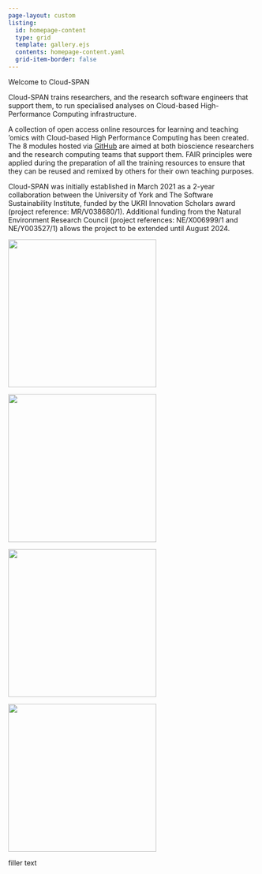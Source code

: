 ```yaml
---
page-layout: custom
listing:
  id: homepage-content
  type: grid
  template: gallery.ejs
  contents: homepage-content.yaml
  grid-item-border: false
---
```


::: hero
::: hero-content
::: hero-title
Welcome to Cloud-SPAN
:::
:::
:::

::: content-container
::: pullout-text
::: pullout-container
::: {.pullout-block .blue-background}
Cloud-SPAN trains researchers, and the research software engineers that support them, to run specialised analyses on Cloud-based High-Performance Computing infrastructure. 

A collection of open access online resources for learning and teaching 'omics with Cloud-based High Performance Computing has been created. The 8 modules hosted via [GitHub](https://github.com/Cloud-SPAN/) are aimed at both bioscience researchers and the research computing teams that support them. FAIR principles were applied during the preparation of all the training resources to ensure that they can be reused and remixed by others for their own teaching purposes. 

:::
:::
:::
:::

::: content-container
::: {#homepage-content}
:::
:::

::: content-container
Cloud-SPAN was initially established in March 2021 as a 2-year collaboration between the University of York and The Software Sustainability Institute, funded by the UKRI Innovation Scholars award (project reference: MR/V038680/1). Additional funding from the Natural Environment Research Council (project references: NE/X006999/1 and NE/Y003527/1) allows the project to be extended until August 2024.
:::

::: content-container
::: {.responsive .gallery .gallery-center}
<img src="images/UKRI_logo.png" width="300" height="auto"/>
:::

::: {.responsive .gallery .gallery-center}
<img src="images/UoY_logo.png" width="300" height="auto"/>
:::

::: {.responsive .gallery .gallery-center}
<img src="images/SSI_logo.png" width="300" height="auto"/>
:::

::: {.responsive .gallery .gallery-center}
<img src="images/NERC_logo.png" width="300" height="auto"/>
:::
:::

::: content-container
::: seasalt-text
filler text
:::
:::
